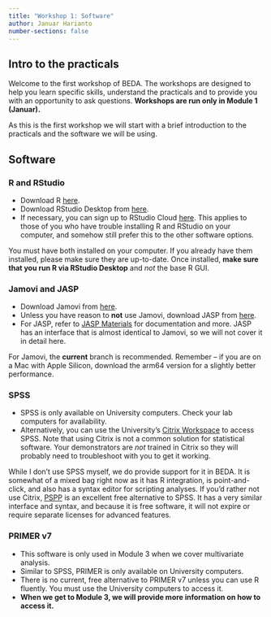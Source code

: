 ```yaml
---
title: "Workshop 1: Software"
author: Januar Harianto
number-sections: false
---
```



## Intro to the practicals

Welcome to the first workshop of BEDA. The workshops are designed to help you learn specific skills, understand the practicals and to provide you with an opportunity to ask questions. **Workshops are run only in Module 1 (Januar).**

As this is the first workshop we will start with a brief introduction to the practicals and the software we will be using. 

## Software

### R and RStudio

- Download R [here](https://cran.rstudio.com/){target="_blank"}.
- Download RStudio Desktop from [here](https://posit.co/download/rstudio-desktop/){target="_blank"}.
- If necessary, you can sign up to RStudio Cloud [here](https://posit.cloud/){target="_blank"}. This applies to those of you who have trouble installing R and RStudio on your computer, and somehow still prefer this to the other software options.

You must have both installed on your computer. If you already have them installed, please make sure they are up-to-date. Once installed, **make sure that you run R via RStudio Desktop** and *not* the base R GUI.

### Jamovi and JASP

- Download Jamovi from [here](https://www.jamovi.org/download.html). 
- Unless you have reason to **not** use Jamovi, download JASP from [here](https://jasp-stats.org/download/).
 - For JASP, refer to [JASP Materials](https://jasp-stats.org/jasp-materials/#manuals) for documentation and more. JASP has an interface that is almost identical to Jamovi, so we will not cover it in detail here.

For Jamovi, the **current** branch is recommended. Remember -- if you are on a Mac with Apple Silicon, download the arm64 version for a slightly better performance.


### SPSS

- SPSS is only available on University computers. Check your lab computers for availability.
- Alternatively, you can use the University's [Citrix Workspace](https://uniconnect.cloud.com/Citrix/StoreWeb/#/login){target="_blank"} to access SPSS. Note that using Citrix is not a common solution for statistical software. Your demonstrators are *not* trained in Citrix so they will probably need to troubleshoot with you to get it working.

While I don't use SPSS myself, we do provide support for it in BEDA. It is somewhat of a mixed bag right now as it has R integration, is point-and-click, and also has a syntax editor for scripting analyses. If you'd rather not use Citrix, [PSPP](https://www.gnu.org/software/pspp/){target="_blank"} is an excellent free alternative to SPSS. It has a very similar interface and syntax, and because it is free software, it will not expire or require separate licenses for advanced features.

### PRIMER v7

- This software is only used in Module 3 when we cover multivariate analysis. 
- Similar to SPSS, PRIMER is only available on University computers.
- There is no current, free alternative to PRIMER v7 unless you can use R fluently. You must use the University computers to access it.
- **When we get to Module 3, we will provide more information on how to access it.**
